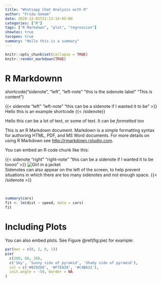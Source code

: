```yaml
---
title: "Whatsapp Chat Analysis with R"
author: "Frida Gomam"
date: 2020-12-01T21:13:14-05:00
categories: ["R"]
tags: ["R Markdown", "plot", "regression"]
showtoc: true
tocopen: true
summary: "Hello this is a summary"
---
```


```r
knitr::opts_chunk$set(collapse = TRUE)
knitr::render_markdown(TRUE)
```

# R Markdownn

shortcode("sidenote", "left", "left-note" "this is the sidenote label" "This is content")

{{< sidenote "left" "left-note" "this can be a sidenote if I wanted it to be" >}} Hello this is an example shortcode {{< /sidenote}}


Hello this can be a lot of text, or some of text. It can be <i> formatted too</i></p>

This is an R Markdown document. Markdown is a simple formatting syntax for authoring HTML, PDF, and MS Word documents. For more details on using R Markdown see <http://rmarkdown.rstudio.com>.

You can embed an R code chunk like this:

{{< sidenote "right" "right-note" "this can be a sidenote if I wanted it to be toooo" >}}
<img src="https://d33wubrfki0l68.cloudfront.net/c38c7334cc3f23585738e40334284fddcaf03d5e/2e17c/images/hugo-logo-wide.svg" alt="Girl in a jacket"> <br>
Sidenotes can also appear on the left of the screen, to help prevent situations in which there are too many sidenotes and not enough space.
{{< /sidenote >}}

&nbsp;

```r
summary(cars)
fit <- lm(dist ~ speed, data = cars)
fit
```

# Including Plots

You can also embed plots. See Figure \@ref(fig:pie) for example:

```r
par(mar = c(0, 1, 0, 1))
pie(
  c(280, 60, 20),
  c('Sky', 'Sunny side of pyramid', 'Shady side of pyramid'),
  col = c('#0292D8', '#F7EA39', '#C4B632'),
  init.angle = -50, border = NA
)
```
